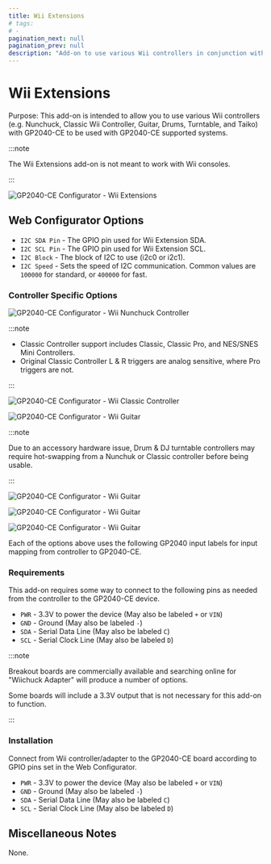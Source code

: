```yaml
---
title: Wii Extensions
# tags:
# -
pagination_next: null
pagination_prev: null
description: "Add-on to use various Wii controllers in conjunction with GP2040-CE to send inputs to supported systems"
---
```



# Wii Extensions

Purpose: This add-on is intended to allow you to use various Wii controllers (e.g. Nunchuck, Classic Wii Controller, Guitar, Drums, Turntable, and Taiko) with GP2040-CE to be used with GP2040-CE supported systems.

:::note

The Wii Extensions add-on is not meant to work with Wii consoles.

:::

![GP2040-CE Configurator - Wii Extensions](../assets/images/gpc-add-ons-wii-extensions.png)

## Web Configurator Options

- `I2C SDA Pin` - The GPIO pin used for Wii Extension SDA.
- `I2C SCL Pin` - The GPIO pin used for Wii Extension SCL.
- `I2C Block` - The block of I2C to use (i2c0 or i2c1).
- `I2C Speed` - Sets the speed of I2C communication. Common values are `100000` for standard, or `400000` for fast.

### Controller Specific Options

<Tabs groupId="wii-extenstions" defaultValue="Nunchuck">
<TabItem value="Nunchuck" label="Nunchuck" default>

![GP2040-CE Configurator - Wii Nunchuck Controller](../assets/images/wii-extension-controllers/nunchuck.png)

</TabItem>
<TabItem value="Classic" label="Classic" default>

:::note

- Classic Controller support includes Classic, Classic Pro, and NES/SNES Mini Controllers.
- Original Classic Controller L & R triggers are analog sensitive, where Pro triggers are not.

:::

![GP2040-CE Configurator - Wii Classic Controller](../assets/images/wii-extension-controllers/classic.png)

</TabItem>
<TabItem value="Guitar" label="Guitar" default>

![GP2040-CE Configurator - Wii Guitar](../assets/images/wii-extension-controllers/guitar.png)

</TabItem>
<TabItem value="Drums" label="Drums" default>

:::note

Due to an accessory hardware issue, Drum & DJ turntable controllers may require hot-swapping from a Nunchuk or Classic controller before being usable.

:::

![GP2040-CE Configurator - Wii Guitar](../assets/images/wii-extension-controllers/drums.png)

</TabItem>
<TabItem value="Turntable" label="Turntable" default>

![GP2040-CE Configurator - Wii Guitar](../assets/images/wii-extension-controllers/turntable.png)

</TabItem>
<TabItem value="Taiko" label="Taiko" default>

![GP2040-CE Configurator - Wii Guitar](../assets/images/wii-extension-controllers/taiko.png)

</TabItem>
</Tabs>

Each of the options above uses the following GP2040 input labels for input mapping from controller to GP2040-CE.

<InputTable />

### Requirements

This add-on requires some way to connect to the following pins as needed from the controller to the GP2040-CE device.

- `PWR` - 3.3V to power the device (May also be labeled `+` or `VIN`)
- `GND` - Ground (May also be labeled `-`)
- `SDA` - Serial Data Line (May also be labeled `C`)
- `SCL` - Serial Clock Line (May also be labeled `D`)

:::note

Breakout boards are commercially available and searching online for "Wiichuck Adapter" will produce a number of options.

Some boards will include a 3.3V output that is not necessary for this add-on to function.

:::

### Installation

Connect from Wii controller/adapter to the GP2040-CE board according to GPIO pins set in the Web Configurator.

- `PWR` - 3.3V to power the device (May also be labeled `+` or `VIN`)
- `GND` - Ground (May also be labeled `-`)
- `SDA` - Serial Data Line (May also be labeled `C`)
- `SCL` - Serial Clock Line (May also be labeled `D`)

## Miscellaneous Notes

None.
